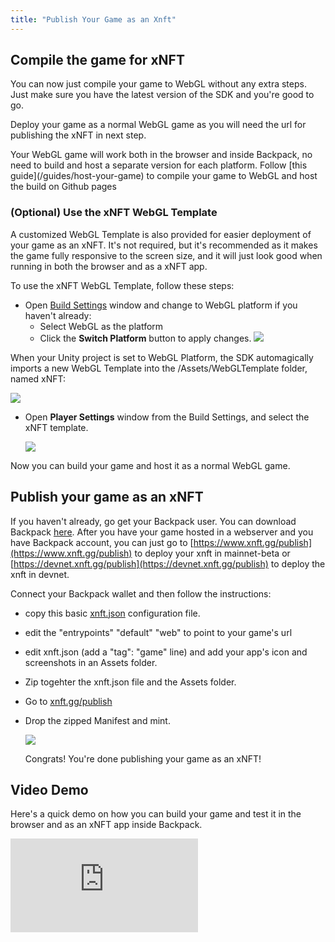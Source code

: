```yaml
---
title: "Publish Your Game as an Xnft"
---
```


## Compile the game for xNFT
You can now just compile your game to WebGL without any extra steps. Just make sure you have the latest version of the SDK and you're good to go.

Deploy your game as a normal WebGL game as you will need the url for publishing the xNFT in next step.

<Card title="One build to rule them all" icon="lightbulb" iconType="duotone">
  Your WebGL game will work both in the browser and inside Backpack, no need to build and host a separate version for each platform.
</Card>

<Card title="Host your game on Github pages" icon="lightbulb" iconType="duotone">
  Follow [this guide](/guides/host-your-game) to compile your game to WebGL  and host the build on Github pages
</Card>

### (Optional) Use the xNFT WebGL Template
A customized WebGL Template is also provided for easier deployment of your game as an xNFT. It's not required, but it's recommended as it makes the game fully responsive to the screen size, and it will just look good when running in both the browser and as a xNFT app.

To use the xNFT WebGL Template, follow these steps:

- Open [Build Settings](https://docs.unity3d.com/Manual/BuildSettings.html) window and change to WebGL platform if you haven't already:
  - Select WebGL as the platform
  - Click the **Switch Platform** button to apply changes.
    ![](/images/switch_platform.png)

When your Unity project is set to WebGL Platform, the SDK automagically imports a new WebGL Template into the /Assets/WebGLTemplate folder, named xNFT:

  ![](/images/xnft_webgl_template_imported.png)

- Open **Player Settings** window from the Build Settings, and select the xNFT template.

  ![](/images/select_xnft_template.png)

Now you can build your game and host it as a normal WebGL game.

## Publish your game as an xNFT
If you haven't already, go get your Backpack user. You can download Backpack [here](https://www.backpack.app/downloads).
After you have your game hosted in a webserver and you have Backpack account, you can just go to [https://www.xnft.gg/publish](https://www.xnft.gg/publish) to deploy your xnft in mainnet-beta or [https://devnet.xnft.gg/publish](https://devnet.xnft.gg/publish) to deploy the xnft in devnet. 

Connect your Backpack wallet and then follow the instructions:
- copy this basic [xnft.json](https://github.com/coral-xyz/xnft-quickstart/blob/master/xnft.json) configuration file.
- edit the "entrypoints" "default" "web" to point to your game's url
- edit xnft.json (add a "tag": "game" line) and add your app's icon and screenshots in an Assets folder.
- Zip togehter the xnft.json file and the Assets folder.  
- Go to [xnft.gg/publish](https://www.xnft.gg/publish) 
- Drop the zipped Manifest and mint. 

  ![](/images/drop_manifest.png)

  Congrats! You're done publishing your game as an xNFT!

## Video Demo
Here's a quick demo on how you can build your game and test it in the browser and as an xNFT app inside Backpack.

<div style={{position: 'relative', paddingBottom: '62.5%', height: 0}}><iframe src="https://www.youtube.com/embed/J4W3vzal5_I" frameBorder={0} webkitallowfullscreen mozallowfullscreen allowFullScreen style={{position: 'absolute', top: 0, left: 0, width: '100%', height: '100%'}} /></div>
